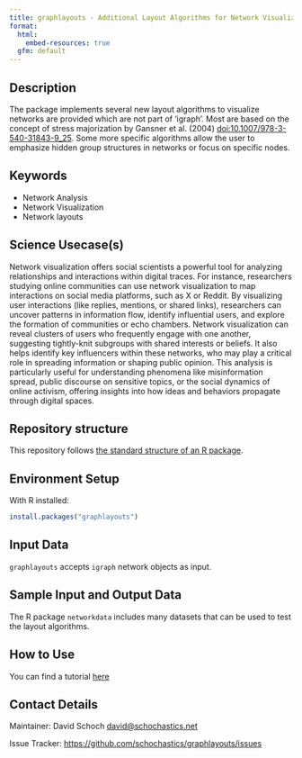 ```yaml
---
title: graphlayouts - Additional Layout Algorithms for Network Visualizations
format:
  html:
    embed-resources: true
  gfm: default
---
```


## Description

<!-- - Provide a brief and clear description of the method, its purpose, and what it aims to achieve. Add a link to a related paper from social science domain and show how your method can be applied to solve that research question.   -->

The package implements several new layout algorithms to visualize networks are provided which are not part of 'igraph'. 
Most are based on the concept of stress majorization by Gansner et al. (2004) <doi:10.1007/978-3-540-31843-9_25>. 
Some more specific algorithms allow the user to emphasize hidden group structures in networks or focus on specific nodes.

## Keywords

<!-- EDITME -->

* Network Analysis
* Network Visualization
* Network layouts

## Science Usecase(s)

Network visualization offers social scientists a powerful tool for analyzing relationships and interactions within digital traces. For instance, researchers studying online communities can use network visualization to map interactions on social media platforms, such as X or Reddit. By visualizing user interactions (like replies, mentions, or shared links), researchers can uncover patterns in information flow, identify influential users, and explore the formation of communities or echo chambers. Network visualization can reveal clusters of users who frequently engage with one another, suggesting tightly-knit subgroups with shared interests or beliefs. It also helps identify key influencers within these networks, who may play a critical role in spreading information or shaping public opinion. This analysis is particularly useful for understanding phenomena like misinformation spread, public discourse on sensitive topics, or the social dynamics of online activism, offering insights into how ideas and behaviors propagate through digital spaces.

## Repository structure

This repository follows [the standard structure of an R package](https://cran.r-project.org/doc/FAQ/R-exts.html#Package-structure).

## Environment Setup

With R installed:

```r
install.packages("graphlayouts")
```

<!-- ## Hardware Requirements (Optional) -->
<!-- - The hardware requirements may be needed in specific cases when a method is known to require more memory/compute power.  -->
<!-- - The method need to be executed on a specific architecture (GPUs, Hadoop cluster etc.) -->


## Input Data 

<!-- - The input data has to be a Digital Behavioral Data (DBD) Dataset -->
<!-- - You can provide link to a public DBD dataset. GESIS DBD datasets (https://www.gesis.org/en/institute/digital-behavioral-data) -->

<!-- This is an example -->

`graphlayouts` accepts `igraph` network objects as input. 

## Sample Input and Output Data

The R package `networkdata` includes many datasets that can be used to test the layout algorithms.

## How to Use

You can find a tutorial [here](ADD METHODS LINK)

## Contact Details

Maintainer: David Schoch <david@schochastics.net>

Issue Tracker: [https://github.com/schochastics/graphlayouts/issues](https://github.com/schochastics/graphlayouts/issues)

<!-- ## Publication -->
<!-- - Include information on publications or articles related to the method, if applicable. -->

<!-- ## Acknowledgements -->
<!-- - Acknowledgements if any -->

<!-- ## Disclaimer -->
<!-- - Add any disclaimers, legal notices, or usage restrictions for the method, if necessary. -->
